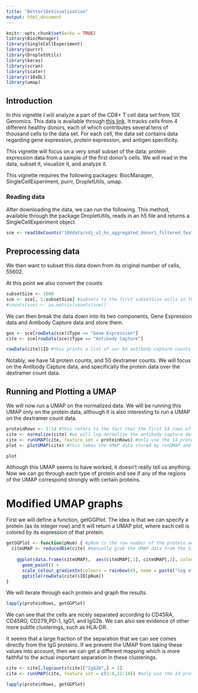 ```yaml
---
title: "Better10xVisualization"
output: html_document
---
```


```r
knitr::opts_chunk$set(echo = TRUE)
library(BiocManager)
library(SingleCellExperiment)
library(purrr)
library(DropletUtils)
library(keras)
library(scran)
library(scater)
library(r10xDL)
library(umap)
```

## Introduction

In this vignette I will analyze a part of the CD8+ T cell data set from 10X Genomics. This data is available through [this link](https://support.10xgenomics.com/single-cell-vdj/datasets). It tracks cells from 4 different healthy donors, each of which contributes several tens of thousand cells to the data set. For each cell, the data set contains data regarding gene expression, protein expression, and antigen specificity.  

This vignette will focus on a very small subset of the data: protein expression data from a sample of the first donor's cells. We will read in the data, subset it, visualize it, and analyze it.  

This vignette requires the following packages: BiocManager, SingleCellExperiment, purrr, DropletUtils, umap.

### Reading data

After downloading the data, we can run the following. This method, available through the package DropletUtils, reads in an h5 file and returns a SingleCellExperiment object.

```r
sce <- read10xCounts("10Xdata/vdj_v1_hs_aggregated_donor1_filtered_feature_bc_matrix.h5") #this file can be downloaded from the 10x site linked above
```

## Preprocessing data

We then want to subset this data down from its original number of cells, 55602. 

At this point we also convert the counts 

```r
subsetSize <- 1000
sce <- sce[, 1:subsetSize] #subsets to the first subsetSize cells in the object
#counts(sce) <- as.matrix(counts(sce))
```

We can then break the data down into its two components, Gene Expression data and Antibody Capture data and store them.

```r
gex <- sce[rowData(sce)$Type == "Gene Expression"]
cite <- sce[rowData(sce)$Type == "Antibody Capture"]

rowData(cite)$ID #this prints a list of our 64 antibody capture counts
```

Notably, we have 14 protein counts, and 50 dextramer counts. We will focus on the Antibody Capture data, and specifically the protein data over the dextramer count data.

## Running and Plotting a UMAP

We will now run a UMAP on the normalized data. We will be running this UMAP only on the protein data, although it is also interesting to run a UMAP on the dextramer count data. 

```r
proteinRows <- 1:14 #this refers to the fact that the first 14 rows of the cite data are protein counts
cite <- normalize(cite) #we will log-normalize the antibody capture data
cite <- runUMAP(cite, feature_set = proteinRows) #only use the 14 proteins for computing the umap
plot <- plotUMAP(cite) #this takes the UMAP data stored by runUMAP and converts it to a ggplot object
```

```r
plot
```

Although this UMAP seems to have worked, it doesn't really tell us anything. Now we can go through each type of protein and see if any of the regions of the UMAP correspond strongly with certain proteins.

# Modified UMAP graphs

First we will define a function, getGGPlot. The idea is that we can specify a protein (as its integer row) and it will return a UMAP plot, where each cell is colored by its expression of that protein.

```r
getGGPlot <- function(pNum) { #pNum is the row number of the protein we want to see
  citeUMAP <- reducedDim(cite) #manually grab the UMAP data from the SingleCellExperiment object
    
    ggplot(data.frame(citeUMAP),  aes(citeUMAP[,1], citeUMAP[,2], colour = logcounts(cite)[pNum,])) + #we want cells colored to their expression of the given protein
      geom_point() +
      scale_colour_gradientn(colours = rainbow(4), name = paste("log of", rowData(cite)$ID[pNum], "expression")) +
      ggtitle(rowData(cite)$ID[pNum])
}
```

We will iterate through each protein and graph the results.

```r
lapply(proteinRows, getGGPlot)
```

We can see that the cells are nicely separated according to CD45RA, CD45RO, CD279_PD-1, IgG1, and IgG2b. We can also see evidence of other more subtle clusterings, such as HLA-DR. 

It seems that a large fraction of the separation that we can see comes directly from the IgG proteins. If we prevent the UMAP from taking these values into account, then we can get a different mapping which is more faithful to the actual important separation in these clusterings.

```r
cite <- cite[,logcounts(cite)["IgG2b",] < 2]
cite <- runUMAP(cite, feature_set = c(1:8,12:14)) #only use the 14 proteins for computing the umap
```

```r
lapply(proteinRows, getGGPlot)
```



